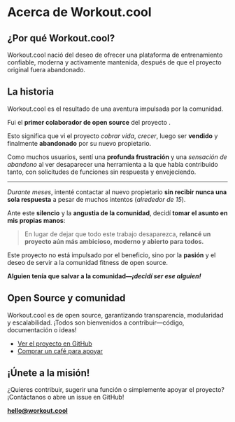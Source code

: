 
# Acerca de Workout.cool

## ¿Por qué Workout.cool?

Workout.cool nació del deseo de ofrecer una plataforma de entrenamiento confiable, moderna y activamente mantenida, después de que el proyecto original <WorkoutLol variant="muted" /> fuera abandonado.

## La historia

Workout.cool es el resultado de una aventura impulsada por la comunidad.

Fui el **primer colaborador de open source** del proyecto <WorkoutLol variant="muted" />.

Esto significa que vi el proyecto *cobrar vida*, *crecer*, luego ser **vendido** y finalmente **abandonado** por su nuevo propietario.

Como muchos usuarios, sentí una **profunda frustración** y una *sensación de abandono* al ver desaparecer una herramienta a la que había contribuido tanto, con solicitudes de funciones sin respuesta y envejeciendo.

---

*Durante meses*, intenté contactar al nuevo propietario **sin recibir nunca una sola respuesta** a pesar de muchos intentos (*alrededor de 15*).

Ante este **silencio** y la **angustia de la comunidad**, decidí **tomar el asunto en mis propias manos**:

> En lugar de dejar que todo este trabajo desaparezca, **relancé un proyecto aún más ambicioso, moderno y abierto para todos.**

Este proyecto no está impulsado por el beneficio, sino por la **pasión** y el deseo de servir a la comunidad fitness de open source.

**Alguien tenía que salvar a la comunidad—_¡decidí ser ese alguien!_**

## Open Source y comunidad

Workout.cool es de open source, garantizando transparencia, modularidad y escalabilidad.
¡Todos son bienvenidos a contribuir—código, documentación o ideas!

- [Ver el proyecto en GitHub](https://github.com/Snouzy/workout-cool)
- [Comprar un café para apoyar](https://ko-fi.com/workoutcool)

## ¡Únete a la misión!

¿Quieres contribuir, sugerir una función o simplemente apoyar el proyecto?
¡Contáctanos o abre un issue en GitHub!

**[hello@workout.cool](mailto:hello@workout.cool)**